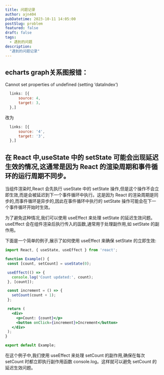 ```yaml
---
title: 问题记录
author: ajn404
pubDatetime: 2023-10-11 14:05:00
postSlug: problem
featured: false
draft: false
tags:
  - 遇到的问题
description:
  "遇到的问题记录"
---
```



## echarts graph关系图报错：

<div class="red">
Cannot set properties of undefined (setting ‘dataIndex‘)
</div>

```js
  links: [{
      source: 4,
      target: 3,
  },]
```

改为

```js
  links: [{
      source: '4',
      target: '3',
  },]
```


## 在 React 中,useState 中的 setState 可能会出现延迟生效的情况,这通常是因为 React 的渲染周期和事件循环的运行周期不同步。

当组件渲染时,React 会先执行 useState 中的 setState 操作,但是这个操作不会立即生效,而是会被延迟到下一个事件循环中执行。这是因为 React 的渲染周期是同步的,而事件循环是异步的,因此在事件循环中执行的 setState 操作可能会在下一个事件循环开始时生效。

为了避免这种情况,我们可以使用 useEffect 来处理 setState 的延迟生效问题。useEffect 会在组件渲染后执行传入的函数,通常用于处理副作用,如 setState 的副作用。

下面是一个简单的例子,展示了如何使用 useEffect 来确保 setState 的立即生效:

```jsx
import React, { useState, useEffect } from 'react';

function Example() {
 const [count, setCount] = useState(0);

 useEffect(() => {
   console.log('Count updated:', count);
 }, [count]);

 const increment = () => {
   setCount(count + 1);
 };

 return (
   <div>
     <p>Count: {count}</p>
     <button onClick={increment}>Increment</button>
   </div>
 );
}

export default Example;
```

在这个例子中,我们使用 useEffect 来处理 setCount 的副作用,确保在每次 setCount 时都立即执行副作用函数 console.log。这样就可以避免 setCount 的延迟生效问题。